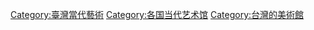 [[Category:臺灣當代藝術|Category:臺灣當代藝術]]
[[Category:各国当代艺术馆|Category:各国当代艺术馆]]
[[Category:台灣的美術館|Category:台灣的美術館]]